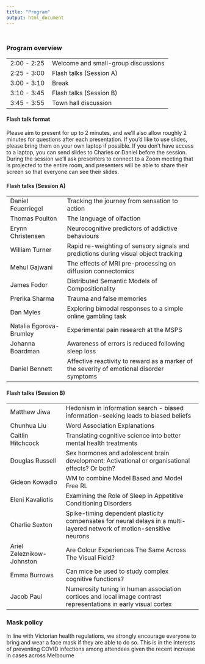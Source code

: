 ```yaml
---
title: "Program"
output: html_document
---
```


<style type="text/css">
.title {
  display: none;
}

th, td {
  padding-left: 10px;
  padding-right: 10px;
}

#getting-started img {
  margin-right: 10px;
}

</style>

<div class="row" style="padding-top: 10px;">


<h3> Program overview</h3>
<table>
  <tr>
    <td>2:00 - 2:25 </td>
    <td> Welcome and small-group discussions</td>
  </tr>
  <tr>
    <td>2:25 - 3:00 </td>
    <td> Flash talks (Session A) </td>
  </tr>
  <tr>
    <td>3:00 - 3:10 </td>
    <td> Break </td>
  </tr>
  <tr>
    <td>3:10 - 3:45 </td>
    <td> Flash talks (Session B) </td>
  </tr>
  <tr>
    <td>3:45 - 3:55 </td>
    <td> Town hall discussion </td>
  </tr>
</table>



<h4> Flash talk format </h4>
Please aim to present for up to 2 minutes, and we'll also allow roughly 2 minutes for questions after each presentation.
If you'd like to use slides, please bring them on your own laptop if possible. If you don't have access to a laptop, you can send slides to Charles or Daniel before the session. During the session we'll ask presenters to connect to a Zoom meeting that is projected to the entire room, and presenters will be able to share their screen so that everyone can see their slides.


<h4> Flash talks (Session A) </h4>
<table>
  <tr>
    <td>Daniel Feuerriegel</td>
    <td> Tracking the journey from sensation to action </td>
  </tr>
  <tr>
    <td> Thomas Poulton </td>
    <td> The language of olfaction </td>
  </tr>
  <tr>
    <td> Erynn Christensen </td>
    <td> Neurocognitive predictors of addictive behaviours </td>
  </tr>
  <tr>
    <td> William Turner </td>
    <td> Rapid re-weighting of sensory signals and predictions during visual object tracking </td>
  </tr>
  <tr>
    <td> Mehul Gajwani </td>
    <td> The effects of MRI pre-processing on diffusion connectomics </td>
  </tr>
  <tr>
    <td> James Fodor </td>
    <td> Distributed Semantic Models of Compositionality </td>
  </tr>
  <tr>
    <td> Prerika Sharma</td>
    <td> Trauma and false memories </td>
  </tr>
  <tr>
    <td> Dan Myles </td>
    <td>   Exploring bimodal responses to a simple online gambling task </td>
  </tr>
  <tr>
    <td> Natalia Egorova-Brumley </td>
    <td> Experimental pain research at the MSPS </td>
  </tr>
  <tr>
    <td> Johanna Boardman </td>
    <td>  Awareness of errors is reduced following sleep loss </td>
  </tr>
  <tr>
   <tr>
    <td> Daniel Bennett</td>
    <td>Affective reactivity to reward as a marker of the severity of emotional disorder symptoms  </td> 
    </tr>
</table>

<h4> Flash talks (Session B) </h4>
<table>
  <tr>
    <td> Matthew Jiwa </td>
    <td> Hedonism in information search - biased information-seeking leads to biased beliefs</td>
  </tr>
  <tr>
    <td> Chunhua Liu </td>
    <td> Word Association Explanations </td>
  </tr>
  <tr>
    <td> Caitlin Hitchcock </td>
    <td> Translating cognitive science into better mental health treatments </td>
  </tr>
  <tr>
    <td> Douglas Russell </td>
    <td> Sex hormones and adolescent brain development: Activational or organisational effects? Or both? </td>
  </tr>
  <tr>
    <td> Gideon Kowadlo</td>
    <td>  WM to combine Model Based and Model Free RL </td>
  </tr>
  <tr>
    <td> Eleni Kavaliotis </td>
    <td>  Examining the Role of Sleep in Appetitive Conditioning Disorders </td>
  </tr>
  <tr>
    <td> Charlie Sexton </td>
    <td>  Spike-timing dependent plasticity compensates for neural delays in a multi-layered network of motion-sensitive neurons </td>
  </tr>
  <tr>
    <td> Ariel Zeleznikow-Johnston </td>
    <td>  Are Colour Experiences The Same Across The Visual Field? </td>
  </tr>
  <tr>
    <td> Emma Burrows</td>
    <td>  Can mice be used to study complex cognitive functions? </td>
  </tr>
  <tr>
    <td> Jacob Paul </td>
    <td>  Numerosity tuning in human association cortices and local image contrast representations in early visual cortex </td>
  </tr>
</table>


<h3> Mask policy </h3>

In line with Victorian health regulations, we strongly encourage everyone to bring and wear a face mask if they are able to do so. This is in the interests of preventing COVID infections among attendees given the recent increase in cases across Melbourne

</div>


